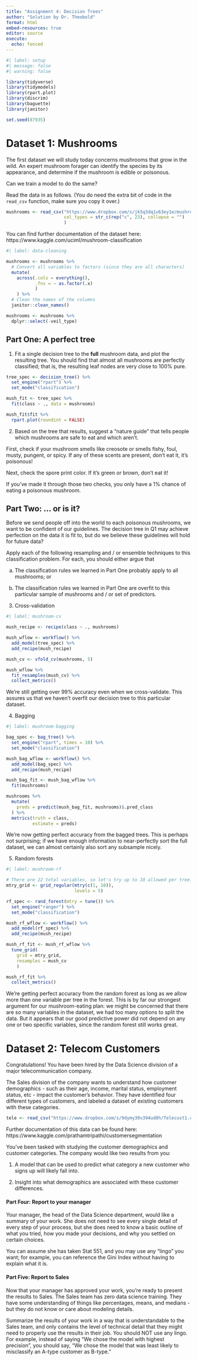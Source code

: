 ```yaml
---
title: "Assignment 4: Decision Trees"
author: "Solution by Dr. Theobold"
format: html
embed-resources: true
editor: source
execute: 
  echo: fenced
---
```


```r
#| label: setup
#| message: false
#| warning: false

library(tidyverse)
library(tidymodels)
library(rpart.plot)
library(discrim)
library(baguette)
library(janitor)

set.seed(87935)
```

# Dataset 1: Mushrooms

The first dataset we will study today concerns mushrooms that grow in the wild. An expert mushroom forager can identify the species by its appearance, and determine if the mushroom is edible or poisonous.

Can we train a model to do the same?

Read the data in as follows. (You do need the extra bit of code in the `read_csv` function, make sure you copy it over.)

```r
mushrooms <- read_csv("https://www.dropbox.com/s/jk5q3dq1u63ey1e/mushrooms.csv?dl=1",
                      col_types = str_c(rep("c", 23), collapse = "")
                      ) 

```

You can find further documentation of the dataset here: https://www.kaggle.com/uciml/mushroom-classification

```r
#| label: data-cleaning

mushrooms <- mushrooms %>%
  # Convert all variables to factors (since they are all characters)
  mutate(
    across(.cols = everything(), 
           .fns = ~ as.factor(.x)
           )
    ) %>%
  # Clean the names of the columns
  janitor::clean_names()

mushrooms <- mushrooms %>%
  dplyr::select(-veil_type)
```

## Part One: A perfect tree

1. Fit a single decision tree to the **full** mushroom data, and plot the resulting tree. You should find that almost all mushrooms are perfectly classified; that is, the resulting leaf nodes are very close to 100% pure.

```r
tree_spec <- decision_tree() %>%
  set_engine("rpart") %>%
  set_mode("classification")

mush_fit <- tree_spec %>%
  fit(class ~ ., data = mushrooms)

mush_fit$fit %>% 
  rpart.plot(roundint = FALSE)
```

2. Based on the tree that results, suggest a "nature guide" that tells people which mushrooms are safe to eat and which aren't.

First, check if your mushroom smells like creosote or smells fishy, foul, musty, pungent, or spicy. If any of these scents are present, don't eat it, it's poisonous!

Next, check the spore print color. If it's green or brown, don't eat it!

If you've made it through those two checks, you only have a 1% chance of eating a poisonous mushroom.

## Part Two: ... or is it?

Before we send people off into the world to each poisonous mushrooms, we want to be confident of our guidelines. The decision tree in Q1 may achieve perfection on the data it is fit to, but do we believe these guidelines will hold for future data?

Apply each of the following resampling and / or ensemble techniques to this classification problem. For each, you should either argue that

(a) The classification rules we learned in Part One probably apply to all mushrooms; or

(b) The classification rules we learned in Part One are overfit to this particular sample of mushrooms and / or set of predictors.

3. Cross-validation

```r
#| label: mushroom-cv

mush_recipe <- recipe(class ~ ., mushrooms)

mush_wflow <- workflow() %>%
  add_model(tree_spec) %>%
  add_recipe(mush_recipe)

mush_cv <- vfold_cv(mushrooms, 5)

mush_wflow %>%
  fit_resamples(mush_cv) %>%
  collect_metrics()
```

We're still getting over 99% accuracy even when we cross-validate. This assures us that we haven't overfit our decision tree to this particular dataset.

4. Bagging

```r
#| label: mushroom-bagging

bag_spec <- bag_tree() %>%
  set_engine("rpart", times = 10) %>%
  set_mode("classification")

mush_bag_wflow <- workflow() %>%
  add_model(bag_spec) %>%
  add_recipe(mush_recipe)

mush_bag_fit <- mush_bag_wflow %>%
  fit(mushrooms) 

mushrooms %>%
  mutate(
    preds = predict(mush_bag_fit, mushrooms)$.pred_class
  ) %>%
  metrics(truth = class,
          estimate = preds)
```

We're now getting perfect accuracy from the bagged trees. This is perhaps not surprising; if we have enough information to near-perfectly sort the full dataset, we can almost certainly also sort any subsample nicely.

5. Random forests

```r
#| label: mushroom-rf

# There are 22 total variables, so let's try up to 10 allowed per tree.
mtry_grid <- grid_regular(mtry(c(1, 10)), 
                          levels = 5)

rf_spec <- rand_forest(mtry = tune()) %>%
  set_engine("ranger") %>%
  set_mode("classification")

mush_rf_wflow <- workflow() %>%
  add_model(rf_spec) %>%
  add_recipe(mush_recipe)

mush_rf_fit <- mush_rf_wflow %>%
  tune_grid(
    grid = mtry_grid,
    resamples = mush_cv
    ) 

mush_rf_fit %>% 
  collect_metrics()
```

We're getting perfect accuracy from the random forest as long as we allow more than one variable per tree in the forest. This is by far our strongest argument for our mushroom-eating plan: we might be concerned that there are so many variables in the dataset, we had too many options to split the data. But it appears that our good predictive power did not depend on any one or two specific variables, since the random forest still works great.

# Dataset 2: Telecom Customers

Congratulations! You have been hired by the Data Science division of a major telecommunication company.

The Sales division of the company wants to understand how customer demographics - such as their age, income, marital status, employment status, etc - impact the customer's behavior. They have identified four different types of customers, and labeled a dataset of existing customers with these categories.

```r
tele <- read_csv("https://www.dropbox.com/s/9dymy30v394ud8h/Telecust1.csv?dl=1")
```

Further documentation of this data can be found here: https://www.kaggle.com/prathamtripathi/customersegmentation

You've been tasked with studying the customer demographics and customer categories. The company would like two results from you:

1.  A model that can be used to predict what category a new customer who signs up will likely fall into.

2.  Insight into what demographics are associated with these customer differences.

#### Part Four: Report to your manager

Your manager, the head of the Data Science department, would like a summary of your work. She does not need to see every single detail of every step of your process, but she does need to know a basic outline of what you tried, how you made your decisions, and why you settled on certain choices.

You can assume she has taken Stat 551, and you may use any "lingo" you want; for example, you can reference the Gini Index without having to explain what it is.

#### Part Five: Report to Sales

Now that your manager has approved your work, you're ready to present the results to Sales. The Sales team has zero data science training. They have some understanding of things like percentages, means, and medians - but they do not know or care about modeling details.

Summarize the results of your work in a way that is understandable to the Sales team, and only contains the level of technical detail that they might need to properly use the results in their job. You should NOT use any lingo. For example, instead of saying "We chose the model with highest precision", you should say, "We chose the model that was least likely to misclassify an A-type customer as B-type."
